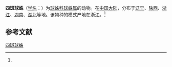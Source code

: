 {{Speciesbox
| name = 四斑球蛛
| status = 
| status_system = 
| image = 
| genus = Theridion
| species = quadrimaculatum
| authority = (Song et Kim, 1991)<ref name='id13114'>{{cite web| url =http://www.bioinfo.cn/db05/BjdwSpecies.php?action=view&id=13114| title =四斑球蛛| work =《中国动物物种编目数据库》| publisher =中国科学院微生物研究所| author =中国科学院动物研究所| accessdate =2009-04-28| deadurl =yes| archiveurl =https://web.archive.org/web/20160305070527/http://www.bioinfo.cn/db05/BjdwSpecies.php?action=view&id=13114| archivedate =2016-03-05}}</ref>
}}

'''四斑球蛛'''（[[学名|学名]]：{{lang|la|''Theridion quadrimaculatum''}}）为[[球蛛科|球蛛科]][[球蛛属|球蛛属]]的动物。在[[中国大陆|中国大陆]]，分布于[[辽宁|辽宁]]、[[陕西|陕西]]、[[浙江|浙江]]、[[湖南|湖南]]、[[湖北|湖北]]等地。该物种的模式产地在浙江。<ref name='id13114'/>

== 参考文献 ==
{{reflist}}

{{Wikispecies|Theridion quadrimaculatum}}

[[Category:球蛛属|四斑球蛛]]


{{蜘蛛小作品}}
